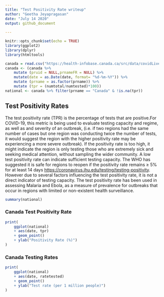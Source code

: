 ```yaml
---
title: "Test Positivity Rate writeup"
author: "Geetha Jeyapragasan"
date: "July 14 2020"
output: github_document 
  
---
```


```r
knitr::opts_chunk$set(echo = TRUE)
library(ggplot2)
library(dplyr)
library(htmltools)
```

```r
canada = read.csv("https://health-infobase.canada.ca/src/data/covidLive/covid19.csv")
canada <- (canada %>%
    mutate (pruid = NULL,prnameFR = NULL) %>% 
    mutate(date = as.Date(date, format= "%d-%m-%Y")) %>%
    mutate (prname = as.factor(prname)) %>%
    mutate (tpr = (numtotal/numtested)*100))
national <- canada %>% filter(prname == "Canada" & !is.na(tpr))
```

## Test Positivity Rates 

The test positivity rate (TPR) is the percentage of tests that are positive.For COVID-19, this metric is being used to evaluate testing capacity and regime, as well as and severity of an outbreak, (i.e. if two regions had the same number of cases but one region was conducting twice the number of tests, it would suggest the region with the higher positivity rate may be experiencing a more severe outbreak). If the positivity rate is too high, it might indicate the region is only testing those who are extremely sick and seeking medical attention, without sampling the wider community. A low test positivity rate can indicate sufficient testing capacity. The WHO has suggested it is safe for regions to reopen if the positivity rate remains ≥ 5% for at least 14 days <https://coronavirus.jhu.edu/testing/testing-positivity>. However due to several factors influencing the test positivity rate, it is not a direct indicator of testing capacity.  The test positivity rate has been used in assessing Malaria and Ebola, as a measure of prevalence for outbreaks that occur in regions with limited or non-existent health surveillance. 

```r
summary(national)
```

### Canada Test Positivity Rate
```r
print(
	ggplot(national)
	+ aes(date, tpr)
	+ geom_point()
	+ ylab("Positivity Rate (%)")
)

```


### Canada Testing Rates 

```r
print(
	ggplot(national)
	+ aes(date, ratetested)
	+ geom_point()
	+ ylab("Test rate (per 1 million people)")
)
```


